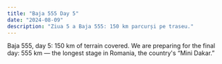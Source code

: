 ```yaml
---
title: "Baja 555 Day 5"
date: "2024-08-09"
description: "Ziua 5 a Baja 555: 150 km parcurși pe traseu."
---
```


Baja 555, day 5: 150 km of terrain covered. We are preparing for the final day: 555 km — the longest stage in Romania, the country's “Mini Dakar.”
